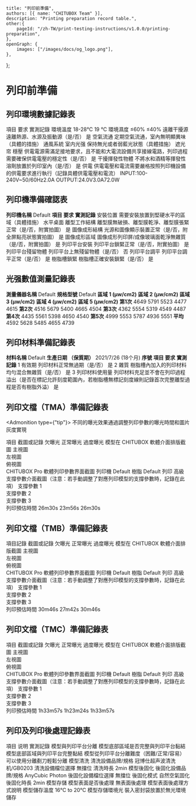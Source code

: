 	title: "列印前準備",
	authors: [{ name: "CHITUBOX Team" }],
	description: "Printing preparation record table.",
	other:{
		pageId: "/zh-TW/print-testing-instructions/v1.0.0/printing-preparation",
	},
	openGraph: {
		images: ["/images/docs/og_logo.png"],
	},
};

# 列印前準備

## 列印環境數據記錄表

<ResponsiveTable>
	<thead>
		<tr>
			<th>項目</th>
			<th>要求</th>
			<th>實測記錄</th>
		</tr>
	</thead>
	<tbody>
		<tr>
			<td>環境溫度</td>
			<td>18-28℃</td>
			<td>19 ℃</td>
		</tr>
		<tr>
			<td>環境濕度</td>
			<td>≤60%</td>
			<td>≤40%</td>
		</tr>
		<tr>
			<td>遠離干擾源</td>
			<td>遠離熱源、水源及振動源（是/否）</td>
			<td>是</td>
		</tr>
		<tr>
			<td>空氣流通</td>
			<td>定期空氣流通，室內無明顯異味（具體的措施）</td>
			<td>通風系統</td>
		</tr>
		<tr>
			<td>室内光强</td>
			<td>保持無光或者弱藍光狀態（具體措施）</td>
			<td>遮光帘</td>
		</tr>
		<tr>
			<td>穩壓</td>
			<td>
				供電電源需滿足接地要求，且不能和大電流設備共享接線電路，列印過程需要確保供電電壓的穩定性（是/否）
			</td>
			<td>是</td>
		</tr>
		<tr>
			<td>干擾揮發性物體</td>
			<td>不將水和酒精等揮發性溶劑放置於列印室內（是/否）</td>
			<td>是</td>
		</tr>
		<tr>
			<td>供電</td>
			<td>
				供電電壓和電流需要嚴格按照列印機設備的供電要求進行執行（記錄具體供電電壓和電流）
			</td>
			<td>INPUT:100-240V~50/60Hz2.0A OUTPUT:24.0V3.0A72.0W</td>
		</tr>
	</tbody>
</ResponsiveTable>

## 列印機準備確認表

<ResponsiveTable>
	<tbody>
		<tr>
			<td>
				<b>列印機名稱</b>
			</td>
			<td colSpan="2">Default</td>
		</tr>
		<tr>
			<td>
				<b>項目</b>
			</td>
			<td>
				<b>要求</b>
			</td>
			<td>
				<b>實測記錄</b>
			</td>
		</tr>
	</tbody>
	<tbody>
		<tr>
			<td>安裝位置</td>
			<td>需要安裝放置到堅硬水平的區域（具體措施）</td>
			<td style={{ minWidth: "170px" }}>水平桌面</td>
		</tr>
		<tr>
			<td>離型工作結構</td>
			<td>離型膜無破損、離型膜乾淨、離型膜張緊正常（是/否，附實拍圖）</td>
			<td>是</td>
		</tr>
		<tr>
			<td>圖像成形結構</td>
			<td>光源和圖像顯示裝置正常（是/否，附全屏點亮狀態實拍圖）</td>
			<td>是</td>
		</tr>
		<tr>
			<td>圖像成形區域</td>
			<td>圖像成形列印屏/成像玻璃面乾淨無雜質（是/否，附實拍圖）</td>
			<td>是</td>
		</tr>
		<tr>
			<td>列印平台安裝</td>
			<td>列印平台鎖緊正常（是/否，附實拍圖）</td>
			<td>是</td>
		</tr>
		<tr>
			<td>列印平台殘留物體</td>
			<td>列印平台上無殘留物體（是/否）</td>
			<td>否</td>
		</tr>
		<tr>
			<td>列印平台調平</td>
			<td>列印平台調平正常（是/否）</td>
			<td>是</td>
		</tr>
		<tr>
			<td>樹脂槽鎖緊</td>
			<td>樹脂槽正確安裝鎖緊（是/否）</td>
			<td>是</td>
		</tr>
	</tbody>
</ResponsiveTable>

## 光强數值測量記錄表

<ResponsiveTable>
	<tbody>
		<tr>
			<td rowSpan="2"></td>
			<td>
				<b>測量儀器名稱</b>
			</td>
			<td>Default</td>
			<td>
				<b>規格型號</b>
			</td>
			<td colSpan="2">Default</td>
		</tr>
		<tr>
			<td>
				<b>區域 1 (μw/cm2)</b>
			</td>
			<td>
				<b>區域 2 (μw/cm2)</b>
			</td>
			<td>
				<b>區域 3 (μw/cm2)</b>
			</td>
			<td>
				<b>區域 4 (μw/cm2)</b>
			</td>
			<td>
				<b>區域 5 (μw/cm2)</b>
			</td>
		</tr>
	</tbody>
	<tbody>
		<tr>
			<td>
				<b>第1次</b>
			</td>
			<td>4649</td>
			<td>5791</td>
			<td>5523</td>
			<td>4477</td>
			<td>4615</td>
		</tr>
		<tr>
			<td>
				<b>第2次</b>
			</td>
			<td>4516</td>
			<td>5679</td>
			<td>5400</td>
			<td>4665</td>
			<td>4504</td>
		</tr>
		<tr>
			<td>
				<b>第3次</b>
			</td>
			<td>4362</td>
			<td>5554</td>
			<td>5319</td>
			<td>4549</td>
			<td>4487</td>
		</tr>
		<tr>
			<td>
				<b>第4次</b>
			</td>
			<td>4435</td>
			<td>5561</td>
			<td>5398</td>
			<td>4650</td>
			<td>4540</td>
		</tr>
		<tr>
			<td>
				<b>第5次</b>
			</td>
			<td>4999</td>
			<td>5553</td>
			<td>5787</td>
			<td>4936</td>
			<td>5551</td>
		</tr>
		<tr>
			<td>
				<b>平均</b>
			</td>
			<td>4592</td>
			<td>5628</td>
			<td>5485</td>
			<td>4655</td>
			<td>4739</td>
		</tr>
	</tbody>
</ResponsiveTable>

<div className="flex justify-center items-center">
	<ImageContainer src="/images/docs/zh-CN/chitubox-printing-test/1.x.x/test-preparation/front-of-printer.svg" />
</div>

## 列印材料準備記錄表

<ResponsiveTable>
	<tbody>
		<tr>
			<td>
				<b>材料名稱</b>
			</td>
			<td>Default</td>
			<td>
				<b>生產日期 （保質期）</b>
			</td>
			<td>2021/7/26 (18个月)</td>
		</tr>
		<tr>
			<td>
				<b>序號</b>
			</td>
			<td>
				<b>項目</b>
			</td>
			<td>
				<b>要求</b>
			</td>
			<td>
				<b>實測記錄</b>
			</td>
		</tr>
	</tbody>
	<tbody>
		<tr>
			<td>1</td>
			<td>有效期</td>
			<td>列印材料正常無過期（是/否）</td>
			<td>是</td>
		</tr>
		<tr>
			<td>2</td>
			<td>雜質</td>
			<td>樹脂槽內加入的列印材料均勻混合無雜質（是/否）</td>
			<td>是</td>
		</tr>
		<tr>
			<td>3</td>
			<td>列印材料使用量</td>
			<td>
				列印材料充足並不會在列印過程溢出（是否在標記允許刻度範圍內，若樹脂槽無標記刻度線則記錄首次完整離型過程是否有樹脂外溢）
			</td>
			<td>是</td>
		</tr>
	</tbody>
</ResponsiveTable>

## 列印文檔（TMA）準備記錄表

<Admonition type={"tip"}>
	不同的曝光效果通過調整列印參數的曝光時間和圖片灰度實現
</Admonition>

<ResponsiveTable>
	<thead>
		<tr>
			<th colSpan="2" rowSpan="2">
				項目
			</th>
			<th colSpan="3">截圖或記錄</th>
		</tr>
		<tr>
			<th>欠曝光</th>
			<th>正常曝光</th>
			<th>過度曝光</th>
		</tr>
	</thead>
	<tbody>
		<tr>
			<td rowSpan="3">模型在 CHITUBOX 軟體介面排版截圖</td>
			<td style={{ minWidth: "150px" }}>主視圖</td>
			<td colSpan="3">
				<div className="flex justify-center items-center">
					<ImageContainer
						src="/images/docs/en-US/chitubox-printing-test/1.x.x/analysis/tma-front.png"
						width={"60%"}
					/>
				</div>
			</td>
		</tr>
		<tr>
			<td>左視圖</td>
			<td colSpan="3">
				<div className="flex justify-center items-center">
					<ImageContainer
						width={"60%"}
						src="/images/docs/en-US/chitubox-printing-test/1.x.x/analysis/tma-left.png"
					/>
				</div>
			</td>
		</tr>
		<tr>
			<td>俯視圖</td>
			<td colSpan="3">
				<div className="flex justify-center items-center">
					<ImageContainer
						src="/images/docs/en-US/chitubox-printing-test/1.x.x/analysis/tma-top.png"
						width={"60%"}
					/>
				</div>
			</td>
		</tr>
		<tr>
			<td rowSpan="4">CHITUBOX Pro 軟體列印參數界面截圖</td>
			<td>列印機</td>
			<td colSpan="3">Default</td>
		</tr>
		<tr>
			<td>樹脂</td>
			<td colSpan="3">Default</td>
		</tr>
		<tr>
			<td>列印</td>
			<td>
				<ImageContainer
					src="/images/docs/en-US/chitubox-printing-test/1.x.x/analysis/tma-print_001.png"
					width={200}
				/>
			</td>
			<td>
				<ImageContainer
					src="/images/docs/en-US/chitubox-printing-test/1.x.x/analysis/tma-print_002.png"
					width={200}
				/>
			</td>
			<td>
				<ImageContainer
					src="/images/docs/en-US/chitubox-printing-test/1.x.x/analysis/tma-print_003.png"
					width={200}
				/>
			</td>
		</tr>
		<tr>
			<td>高級</td>
			<td>
				<ImageContainer
					src="/images/docs/en-US/chitubox-printing-test/1.x.x/analysis/tma-advanced_001.png"
					width={200}
				/>
			</td>
			<td>
				<ImageContainer
					src="/images/docs/en-US/chitubox-printing-test/1.x.x/analysis/tma-advanced_002.png"
					width={200}
				/>
			</td>
			<td>
				<ImageContainer
					src="/images/docs/en-US/chitubox-printing-test/1.x.x/analysis/tma-advanced_003.png"
					width={200}
				/>
			</td>
		</tr>
		<tr>
			<td rowSpan="3">
				支撐參數介面截圖（注意：若手動調整了對應列印模型的支撐參數時，記錄在此項）
			</td>
			<td>支撐參數 1</td>
			<td colSpan="3">
				<div className="flex justify-center items-center">
					<ImageContainer
						src="/images/docs/en-US/chitubox-printing-test/1.x.x/analysis/tma-support_001.png"
						width={"35%"}
					/>
				</div>
			</td>
		</tr>
		<tr>
			<td>支撐參數 2</td>
			<td colSpan="3">
				<div className="flex justify-center items-center">
					<ImageContainer
						src="/images/docs/en-US/chitubox-printing-test/1.x.x/analysis/tma-support_002.png"
						width={"35%"}
					/>
				</div>
			</td>
		</tr>
		<tr>
			<td>支撐參數 3</td>
			<td colSpan="3">
				<div className="flex justify-center items-center">
					<ImageContainer
						src="/images/docs/en-US/chitubox-printing-test/1.x.x/analysis/tma-support_003.png"
						width={"35%"}
					/>
				</div>
			</td>
		</tr>
		<tr>
			<td colSpan="2">列印預估時間</td>
			<td>26m30s</td>
			<td>23m56s</td>
			<td>26m30s</td>
		</tr>
	</tbody>
</ResponsiveTable>

## 列印文檔（TMB）準備記錄表

<ResponsiveTable>
	<thead>
		<tr>
			<th colSpan="2" rowSpan="2">
				項目記錄
			</th>
			<th colSpan="3">截圖或記錄</th>
		</tr>
		<tr>
			<th>欠曝光</th>
			<th>正常曝光</th>
			<th>過度曝光</th>
		</tr>
	</thead>
	<tbody>
		<tr>
			<td rowSpan="3">模型在 CHITUBOX 軟體介面排版截圖</td>
			<td style={{ minWidth: "150px" }}>主視圖</td>
			<td colSpan="3">
				<div className="flex justify-center items-center">
					<ImageContainer
						src="/images/docs/en-US/chitubox-printing-test/1.x.x/analysis/tmb-front.png"
						width={"60%"}
					/>
				</div>
			</td>
		</tr>
		<tr>
			<td>左視圖</td>
			<td colSpan="3">
				<div className="flex justify-center items-center">
					<ImageContainer
						src="/images/docs/en-US/chitubox-printing-test/1.x.x/analysis/tmb-left.png"
						width={"60%"}
					/>
				</div>
			</td>
		</tr>
		<tr>
			<td>俯視圖</td>
			<td colSpan="3">
				<div className="flex justify-center items-center">
					<ImageContainer
						src="/images/docs/en-US/chitubox-printing-test/1.x.x/analysis/tmb-top.png"
						width={"60%"}
					/>
				</div>
			</td>
		</tr>
		<tr>
			<td rowSpan="4">CHITUBOX Pro 軟體列印參數界面截圖</td>
			<td>列印機</td>
			<td colSpan="3">Default</td>
		</tr>
		<tr>
			<td>樹脂</td>
			<td colSpan="3">Default</td>
		</tr>
		<tr>
			<td>列印</td>
			<td>
				<ImageContainer
					src="/images/docs/en-US/chitubox-printing-test/1.x.x/analysis/tmb-print_001.png"
					width={200}
				/>
			</td>
			<td>
				<ImageContainer
					src="/images/docs/en-US/chitubox-printing-test/1.x.x/analysis/tmb-print_002.png"
					width={200}
				/>
			</td>
			<td>
				<ImageContainer
					src="/images/docs/en-US/chitubox-printing-test/1.x.x/analysis/tmb-print_003.png"
					width={200}
				/>
			</td>
		</tr>
		<tr>
			<td>高級</td>
			<td>
				<ImageContainer
					src="/images/docs/en-US/chitubox-printing-test/1.x.x/analysis/tmb-advanced_001.png"
					width={200}
				/>
			</td>
			<td>
				<ImageContainer
					src="/images/docs/en-US/chitubox-printing-test/1.x.x/analysis/tmb-advanced_002.png"
					width={200}
				/>
			</td>
			<td>
				<ImageContainer
					src="/images/docs/en-US/chitubox-printing-test/1.x.x/analysis/tmb-advanced_003.png"
					width={200}
				/>
			</td>
		</tr>
		<tr>
			<td rowSpan="3">
				支撐參數介面截圖（注意：若手動調整了對應列印模型的支撐參數時，記錄在此項）
			</td>
			<td>支撐參數 1</td>
			<td colSpan="3">
				<div className="flex justify-center items-center">
					<ImageContainer
						src="/images/docs/en-US/chitubox-printing-test/1.x.x/analysis/tmb-support_001.png"
						width={"35%"}
					/>
				</div>
			</td>
		</tr>
		<tr>
			<td>支撐參數 2</td>
			<td colSpan="3">
				<div className="flex justify-center items-center">
					<ImageContainer
						src="/images/docs/en-US/chitubox-printing-test/1.x.x/analysis/tmb-support_002.png"
						width={"35%"}
					/>
				</div>
			</td>
		</tr>
		<tr>
			<td>支撐參數 3</td>
			<td colSpan="3">
				<div className="flex justify-center items-center">
					<ImageContainer
						src="/images/docs/en-US/chitubox-printing-test/1.x.x/analysis/tmb-support_003.png"
						width={"35%"}
					/>
				</div>
			</td>
		</tr>
		<tr>
			<td colSpan="2">列印預估時間</td>
			<td>30m46s</td>
			<td>27m42s</td>
			<td>30m46s</td>
		</tr>
	</tbody>
</ResponsiveTable>

## 列印文檔（TMC）準備記錄表

<ResponsiveTable>
	<thead>
		<tr>
			<th colSpan="2" rowSpan="2">
				項目
			</th>
			<th colSpan="3">截圖或記錄</th>
		</tr>
		<tr>
			<th>欠曝光</th>
			<th>正常曝光</th>
			<th>過度曝光</th>
		</tr>
	</thead>
	<tbody>
		<tr>
			<td rowSpan="3">模型在 CHITUBOX 軟體介面排版截圖</td>
			<td style={{ minWidth: "150px" }}>主視圖</td>
			<td colSpan="3">
				<div className="flex justify-center items-center">
					<ImageContainer
						src="/images/docs/en-US/chitubox-printing-test/1.x.x/analysis/tmc-front.png"
						width={"60%"}
					/>
				</div>
			</td>
		</tr>
		<tr>
			<td>左視圖</td>
			<td colSpan="3">
				<div className="flex justify-center items-center">
					<ImageContainer
						src="/images/docs/en-US/chitubox-printing-test/1.x.x/analysis/tmc-left.png"
						width={"60%"}
					/>
				</div>
			</td>
		</tr>
		<tr>
			<td>俯視圖</td>
			<td colSpan="3">
				<div className="flex justify-center items-center">
					<ImageContainer
						src="/images/docs/en-US/chitubox-printing-test/1.x.x/analysis/tmc-top.png"
						width={"60%"}
					/>
				</div>
			</td>
		</tr>
		<tr>
			<td rowSpan="4">CHITUBOX Pro 軟體列印參數界面截圖</td>
			<td>列印機</td>
			<td colSpan="3">Default</td>
		</tr>
		<tr>
			<td>樹脂</td>
			<td colSpan="3">Default</td>
		</tr>
		<tr>
			<td>列印</td>
			<td>
				<ImageContainer
					src="/images/docs/en-US/chitubox-printing-test/1.x.x/analysis/tmc-print_001.png"
					width={200}
				/>
			</td>
			<td>
				<ImageContainer
					src="/images/docs/en-US/chitubox-printing-test/1.x.x/analysis/tmc-print_002.png"
					width={200}
				/>
			</td>
			<td>
				<ImageContainer
					src="/images/docs/en-US/chitubox-printing-test/1.x.x/analysis/tmc-print_003.png"
					width={200}
				/>
			</td>
		</tr>
		<tr>
			<td>高級</td>
			<td>
				<ImageContainer
					src="/images/docs/en-US/chitubox-printing-test/1.x.x/analysis/tmc-advanced_001.png"
					width={200}
				/>
			</td>
			<td>
				<ImageContainer
					src="/images/docs/en-US/chitubox-printing-test/1.x.x/analysis/tmc-advanced_002.png"
					width={200}
				/>
			</td>
			<td>
				<ImageContainer
					src="/images/docs/en-US/chitubox-printing-test/1.x.x/analysis/tmc-advanced_003.png"
					width={200}
				/>
			</td>
		</tr>
		<tr>
			<td rowSpan="3">
				支撐參數介面截圖（注意：若手動調整了對應列印模型的支撐參數時，記錄在此項）
			</td>
			<td>支撐參數 1</td>
			<td colSpan="3">
				<div className="flex justify-center items-center">
					<ImageContainer
						src="/images/docs/en-US/chitubox-printing-test/1.x.x/analysis/tmc-support_001.png"
						width={"35%"}
					/>
				</div>
			</td>
		</tr>
		<tr>
			<td>支撐參數 2</td>
			<td colSpan="3">
				<div className="flex justify-center items-center">
					<ImageContainer
						src="/images/docs/en-US/chitubox-printing-test/1.x.x/analysis/tmc-support_002.png"
						width={"35%"}
					/>
				</div>
			</td>
		</tr>
		<tr>
			<td>支撐參數 3</td>
			<td colSpan="3">
				<div className="flex justify-center items-center">
					<ImageContainer
						src="/images/docs/en-US/chitubox-printing-test/1.x.x/analysis/tmc-support_003.png"
						width={"35%"}
					/>
				</div>
			</td>
		</tr>
		<tr>
			<td colSpan="2">列印預估時間</td>
			<td>1h33m57s</td>
			<td>1h23m24s</td>
			<td>1h33m57s</td>
		</tr>
	</tbody>
</ResponsiveTable>

## 列印及列印後處理記錄表

<ResponsiveTable>
	<thead>
		<tr>
			<th>項目</th>
			<th>说明</th>
			<th>實測記錄</th>
		</tr>
	</thead>
	<tbody>
		<tr>
			<td rowSpan="2">模型與列印平台分離</td>
			<td>模型底部區域是否完整與列印平台黏結</td>
			<td>模型底部區域與列印平台完整黏結</td>
		</tr>
		<tr>
			<td>模型從列印平台分離難度（困難/正常/容易）</td>
			<td>可以使用分離剷刀輕鬆分離</td>
		</tr>
		<tr>
			<td rowSpan="3">模型清洗</td>
			<td>清洗設備品牌/規格</td>
			<td>冠博仕超声波清洗机/GB0203</td>
		</tr>
		<tr>
			<td>清洗設備檔位選擇</td>
			<td>無擋位</td>
		</tr>
		<tr>
			<td>清洗時長</td>
			<td>2min</td>
		</tr>
		<tr>
			<td rowSpan="4">模型後固化</td>
			<td>後固化設備品牌/規格</td>
			<td>AnyCubic Photon</td>
		</tr>
		<tr>
			<td>後固化設備檔位選擇</td>
			<td>無擋位</td>
		</tr>
		<tr>
			<td>後固化模式</td>
			<td>自然空氣固化</td>
		</tr>
		<tr>
			<td>後固化時長</td>
			<td>2min</td>
		</tr>
		<tr>
			<td rowSpan="4">模型存儲</td>
			<td>模型表面是否後處理</td>
			<td rowSpan="2">無表面後處理</td>
		</tr>
		<tr>
			<td>模型表面後處理方式說明</td>
		</tr>
		<tr>
			<td>模型儲存溫度</td>
			<td>16℃ to 20℃</td>
		</tr>
		<tr>
			<td>模型存儲環境光</td>
			<td>裝入密封袋放置於無光環境儲存</td>
		</tr>
	</tbody>
</ResponsiveTable>
